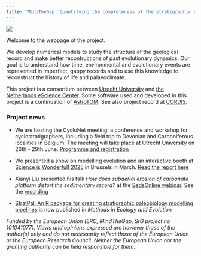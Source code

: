 ```yaml
---
title: "MindTheGap: Quantifying the completeness of the stratigraphic record and its role in reconstructing the tempo and mode of evolution"
---
```


![](img/logo_tree_horizontal_ERC_square.png){fig-alt="MindTheGap project logo"}

Welcome to the webpage of the project.

We develop numerical models to study the structure of the geological record and make better recontructions of past evolutionary dynamics. Our goal is to understand how time, environmental and evolutionary events are represented in imperfect, gappy records and to use this knowledge to reconstruct the history of life and palaeoclimate.

This project is a consortium between [Utrecht University](https://www.uu.nl/en/research/department-of-earth-sciences) and [the Netherlands eScience Center](https://www.esciencecenter.nl/). Some software used and developed in this project is a continuation of [AstroTOM](https://github.com/astro-turing). See also project record at [CORDIS](https://cordis.europa.eu/project/id/101041077).

### Project news

- We are hosting the CycloNet meeting: a conference and workshop for cyclostratigraphers, including a field trip to Devonian and Carboniferous localities in Belgium. The meeting will take place at Utrecht University on 26th - 29th June. [Programme and registration](https://www.uu.nl/en/research/department-of-earth-sciences/cyclonet-meeting-utrecht)

- We presented a show on modelling evolution and an interactive booth at [Science is Wonderful! 2025](https://marie-sklodowska-curie-actions.ec.europa.eu/science-is-wonderful) in Brussels in March. [Read the report here](https://www.uu.nl/en/news/embodying-randomness-in-nature-through-theatre-teaching-evolution-to-kids-at-science-is-wonderful)

- Xianyi Liu presented his talk *How does subaerial erosion of carbonate platform distort the sedimentary record?* at the [SedsOnline webinar](https://sedsonline.com/). See the [recording](https://youtu.be/K0yJsrxIHqs?si=9oooY37E-9v40Kbp)

-   [StratPal: An R package for creating stratigraphic paleobiology modelling pipelines](https://doi.org/10.1111/2041-210X.14507) is now published in *Methods in Ecology and Evolution*


*Funded by the European Union (ERC, MindTheGap, StG project no 101041077). Views and opinions expressed are however those of the author(s) only and do not necessarily reflect those of the European Union or the European Research Council. Neither the European Union nor the granting authority can be held responsible for them.*
